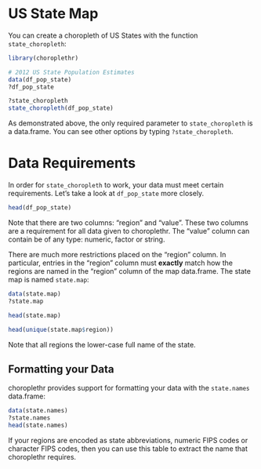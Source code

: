 US State Map
===

You can create a choropleth of US States with the function `state_choropleth`:

```r
library(choroplethr)

# 2012 US State Population Estimates
data(df_pop_state)
?df_pop_state

?state_choropleth
state_choropleth(df_pop_state)
```

As demonstrated above, the only required parameter to `state_choropleth` is a data.frame.  You can see other options by typing `?state_choropleth`.  

# Data Requirements

In order for `state_choropleth` to work, your data must meet certain requirements. Let's take a look at `df_pop_state` more closely.

```r
head(df_pop_state)
```

Note that there are two columns: "region" and "value". These two columns are a requirement for all data given to choroplethr. The "value" column can contain be of any type: numeric, factor or string. 

There are much more restrictions placed on the "region" column. In particular, entries in the "region" column must **exactly** match how the regions are named in the "region" column of the map data.frame.  The state map is named `state.map`:

```r

data(state.map)
?state.map

head(state.map)

head(unique(state.map$region))
```

Note that all regions the lower-case full name of the state.

## Formatting your Data

choroplethr provides support for formatting your data with the `state.names` data.frame:

```r
data(state.names)
?state.names
head(state.names)
```

If your regions are encoded as state abbreviations, numeric FIPS codes or character FIPS codes, then you can use this table to extract the name that choroplethr requires.